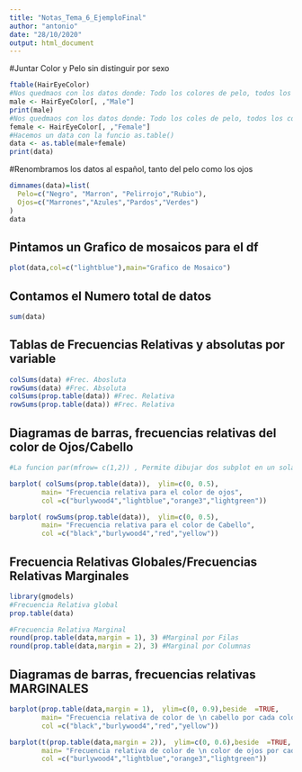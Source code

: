 ```yaml
---
title: "Notas_Tema_6_EjemploFinal"
author: "antonio"
date: "28/10/2020"
output: html_document
---
```


#Juntar Color y Pelo sin distinguir por sexo

```r
ftable(HairEyeColor)
#Nos quedmaos con los datos donde: Todo los colores de pelo, todos los colores de ojo de Male
male <- HairEyeColor[, ,"Male"]
print(male)
#Nos quedmaos con los datos donde: Todo los coles de pelo, todos los colores de ojo de Famele
female <- HairEyeColor[, ,"Female"]
#Hacemos un data con la funcio as.table()
data <- as.table(male+female)
print(data)

```


#Renombramos los datos al español, tanto del pelo como los ojos
```r
dimnames(data)=list(
  Pelo=c("Negro", "Marron", "Pelirrojo","Rubio"),
  Ojos=c("Marrones","Azules","Pardos","Verdes")
)
data
```

## Pintamos un Grafico de mosaicos para el df

```r
plot(data,col=c("lightblue"),main="Grafico de Mosaico")
```

## Contamos el Numero total de datos

```r

sum(data)
```


## Tablas de Frecuencias Relativas y absolutas por variable

```r
colSums(data) #Frec. Abosluta
rowSums(data) #Frec. Absoluta
colSums(prop.table(data)) #Frec. Relativa
rowSums(prop.table(data)) #Frec. Relativa
```


## Diagramas de barras, frecuencias relativas del color de Ojos/Cabello

```r

#La funcion par(mfrow= c(1,2)) , Permite dibujar dos subplot en un sola figura tipo grafico

barplot( colSums(prop.table(data)),  ylim=c(0, 0.5),
        main= "Frecuencia relativa para el color de ojos",
        col =c("burlywood4","lightblue","orange3","lightgreen"))

barplot( rowSums(prop.table(data)),  ylim=c(0, 0.5),
        main= "Frecuencia relativa para el color de Cabello",
        col =c("black","burlywood4","red","yellow"))
```


## Frecuencia Relativas Globales/Frecuencias Relativas Marginales

```r
library(gmodels)
#Frecuencia Relativa global
prop.table(data) 

#Frecuencia Relativa Marginal
round(prop.table(data,margin = 1), 3) #Marginal por Filas
round(prop.table(data,margin = 2), 3) #Marginal por Columnas


```



## Diagramas de barras, frecuencias relativas MARGINALES

```r

barplot(prop.table(data,margin = 1),  ylim=c(0, 0.9),beside  =TRUE,
        main= "Frecuencia relativa de color de \n cabello por cada color de ojos",
        col =c("black","burlywood4","red","yellow"))

barplot(t(prop.table(data,margin = 2)),  ylim=c(0, 0.6),beside  =TRUE,
        main= "Frecuencia relativa de color de \n color de ojos por cada cabello",
        col =c("burlywood4","lightblue","orange3","lightgreen"))
```



